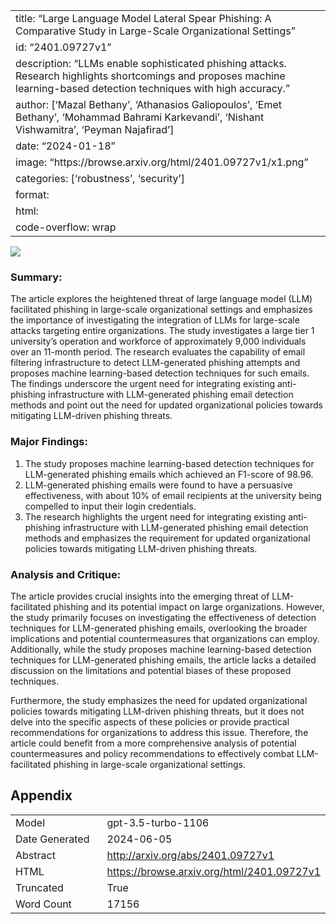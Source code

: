 
---
title: "Large Language Model Lateral Spear Phishing: A Comparative Study in Large-Scale Organizational Settings"
id: "2401.09727v1"
description: "LLMs enable sophisticated phishing attacks. Research highlights shortcomings and proposes machine learning-based detection techniques with high accuracy."
author: ['Mazal Bethany', 'Athanasios Galiopoulos', 'Emet Bethany', 'Mohammad Bahrami Karkevandi', 'Nishant Vishwamitra', 'Peyman Najafirad']
date: "2024-01-18"
image: "https://browse.arxiv.org/html/2401.09727v1/x1.png"
categories: ['robustness', 'security']
format:
  html:
    code-overflow: wrap
---

![](https://browse.arxiv.org/html/2401.09727v1/x1.png)

### **Summary:**

The article explores the heightened threat of large language model (LLM) facilitated phishing in large-scale organizational settings and emphasizes the importance of investigating the integration of LLMs for large-scale attacks targeting entire organizations. The study investigates a large tier 1 university’s operation and workforce of approximately 9,000 individuals over an 11-month period. The research evaluates the capability of email filtering infrastructure to detect LLM-generated phishing attempts and proposes machine learning-based detection techniques for such emails. The findings underscore the urgent need for integrating existing anti-phishing infrastructure with LLM-generated phishing email detection methods and point out the need for updated organizational policies towards mitigating LLM-driven phishing threats.

### **Major Findings:**
1. The study proposes machine learning-based detection techniques for LLM-generated phishing emails which achieved an F1-score of 98.96.
2. LLM-generated phishing emails were found to have a persuasive effectiveness, with about 10% of email recipients at the university being compelled to input their login credentials.
3. The research highlights the urgent need for integrating existing anti-phishing infrastructure with LLM-generated phishing email detection methods and emphasizes the requirement for updated organizational policies towards mitigating LLM-driven phishing threats.

### **Analysis and Critique:**

The article provides crucial insights into the emerging threat of LLM-facilitated phishing and its potential impact on large organizations. However, the study primarily focuses on investigating the effectiveness of detection techniques for LLM-generated phishing emails, overlooking the broader implications and potential countermeasures that organizations can employ. Additionally, while the study proposes machine learning-based detection techniques for LLM-generated phishing emails, the article lacks a detailed discussion on the limitations and potential biases of these proposed techniques.

Furthermore, the study emphasizes the need for updated organizational policies towards mitigating LLM-driven phishing threats, but it does not delve into the specific aspects of these policies or provide practical recommendations for organizations to address this issue. Therefore, the article could benefit from a more comprehensive analysis of potential countermeasures and policy recommendations to effectively combat LLM-facilitated phishing in large-scale organizational settings.

## Appendix

|          |          |
|----------|----------|
| Model     | gpt-3.5-turbo-1106       |
| Date Generated     | 2024-06-05       |
| Abstract | [http://arxiv.org/abs/2401.09727v1](http://arxiv.org/abs/2401.09727v1)        |
| HTML     | [https://browse.arxiv.org/html/2401.09727v1](https://browse.arxiv.org/html/2401.09727v1)       |
| Truncated       | True       |
| Word Count       | 17156       |